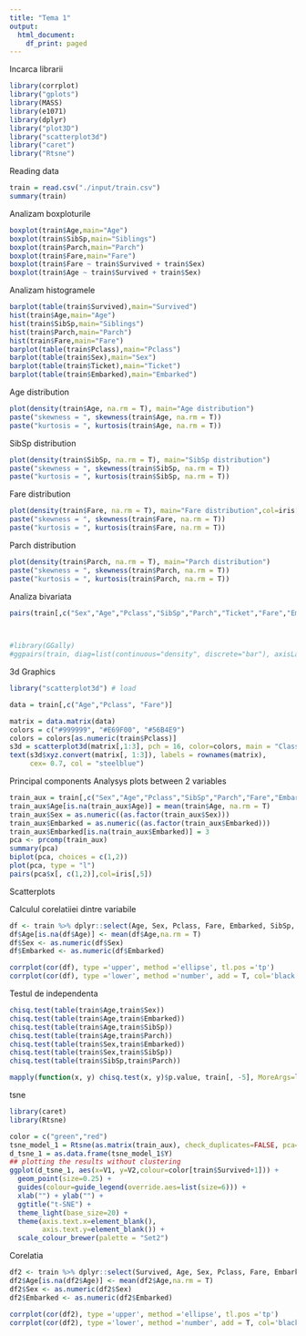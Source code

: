 ```yaml
---
title: "Tema 1"
output:
  html_document:
    df_print: paged
---
```

Incarca librarii

```r
library(corrplot)
library("gplots")
library(MASS)
library(e1071)
library(dplyr)
library("plot3D")
library("scatterplot3d")
library("caret")
library("Rtsne")
```

Reading data

```r
train = read.csv("./input/train.csv")
summary(train)
```
Analizam boxploturile

```r
boxplot(train$Age,main="Age")
boxplot(train$SibSp,main="Siblings")
boxplot(train$Parch,main="Parch")
boxplot(train$Fare,main="Fare")
boxplot(train$Fare ~ train$Survived + train$Sex)
boxplot(train$Age ~ train$Survived + train$Sex)
```

Analizam histogramele

```r
barplot(table(train$Survived),main="Survived")
hist(train$Age,main="Age")
hist(train$SibSp,main="Siblings")
hist(train$Parch,main="Parch")
hist(train$Fare,main="Fare")
barplot(table(train$Pclass),main="Pclass")
barplot(table(train$Sex),main="Sex")
barplot(table(train$Ticket),main="Ticket")
barplot(table(train$Embarked),main="Embarked")
```

Age distribution
```r
plot(density(train$Age, na.rm = T), main="Age distribution")
paste("skewness = ", skewness(train$Age, na.rm = T)) 
paste("kurtosis = ", kurtosis(train$Age, na.rm = T)) 

```
SibSp distribution
```r
plot(density(train$SibSp, na.rm = T), main="SibSp distribution")
paste("skewness = ", skewness(train$SibSp, na.rm = T)) 
paste("kurtosis = ", kurtosis(train$SibSp, na.rm = T)) 

```
Fare distribution
```r
plot(density(train$Fare, na.rm = T), main="Fare distribution",col=iris[,5])
paste("skewness = ", skewness(train$Fare, na.rm = T)) 
paste("kurtosis = ", kurtosis(train$Fare, na.rm = T)) 

```
Parch distribution
```r
plot(density(train$Parch, na.rm = T), main="Parch distribution")
paste("skewness = ", skewness(train$Parch, na.rm = T)) 
paste("kurtosis = ", kurtosis(train$Parch, na.rm = T)) 

```



Analiza bivariata
```r

pairs(train[,c("Sex","Age","Pclass","SibSp","Parch","Ticket","Fare","Embarked","Survived")])

 

#library(GGally)
#ggpairs(train, diag=list(continuous="density", discrete="bar"), axisLabels="show")
```
3d Graphics

```r

library("scatterplot3d") # load

data = train[,c("Age","Pclass", "Fare")]

matrix = data.matrix(data)
colors = c("#999999", "#E69F00", "#56B4E9")
colors = colors[as.numeric(train$Pclass)]
s3d = scatterplot3d(matrix[,1:3], pch = 16, color=colors, main = "Classes based on age and fare")
text(s3d$xyz.convert(matrix[, 1:3]), labels = rownames(matrix),
     cex= 0.7, col = "steelblue")

```


Principal components Analysys plots between 2 variables
```r
train_aux = train[,c("Sex","Age","Pclass","SibSp","Parch","Fare","Embarked")]
train_aux$Age[is.na(train_aux$Age)] = mean(train$Age, na.rm = T)
train_aux$Sex = as.numeric((as.factor(train_aux$Sex)))
train_aux$Embarked = as.numeric((as.factor(train_aux$Embarked)))
train_aux$Embarked[is.na(train_aux$Embarked)] = 3
pca <- prcomp(train_aux)
summary(pca)
biplot(pca, choices = c(1,2))
plot(pca, type = "l")
pairs(pca$x[, c(1,2)],col=iris[,5])
```

Scatterplots


Calculul corelatiiei dintre variabile

```r

df <- train %>% dplyr::select(Age, Sex, Pclass, Fare, Embarked, SibSp, Parch)
df$Age[is.na(df$Age)] <- mean(df$Age,na.rm = T)
df$Sex <- as.numeric(df$Sex)
df$Embarked <- as.numeric(df$Embarked)

corrplot(cor(df), type ='upper', method ='ellipse', tl.pos ='tp')
corrplot(cor(df), type ='lower', method ='number', add = T, col='black', cl.pos='n',diag=F)
```

Testul de independenta

```r
chisq.test(table(train$Age,train$Sex)) 
chisq.test(table(train$Age,train$Embarked)) 
chisq.test(table(train$Age,train$SibSp)) 
chisq.test(table(train$Age,train$Parch)) 
chisq.test(table(train$Sex,train$Embarked))
chisq.test(table(train$Sex,train$SibSp))
chisq.test(table(train$SibSp,train$Parch))

mapply(function(x, y) chisq.test(x, y)$p.value, train[, -5], MoreArgs=list(train[,5]))

```
tsne
```r

library(caret)  
library(Rtsne)

color = c("green","red")
tsne_model_1 = Rtsne(as.matrix(train_aux), check_duplicates=FALSE, pca=TRUE, perplexity=30, theta=0.5, dims=2)
d_tsne_1 = as.data.frame(tsne_model_1$Y)
## plotting the results without clustering
ggplot(d_tsne_1, aes(x=V1, y=V2,colour=color[train$Survived+1])) +  
  geom_point(size=0.25) +
  guides(colour=guide_legend(override.aes=list(size=6))) +
  xlab("") + ylab("") +
  ggtitle("t-SNE") +
  theme_light(base_size=20) +
  theme(axis.text.x=element_blank(),
        axis.text.y=element_blank()) +
  scale_colour_brewer(palette = "Set2")
```


Corelatia

```r

df2 <- train %>% dplyr::select(Survived, Age, Sex, Pclass, Fare, Embarked, SibSp, Parch)
df2$Age[is.na(df2$Age)] <- mean(df2$Age,na.rm = T)
df2$Sex <- as.numeric(df2$Sex)
df2$Embarked <- as.numeric(df2$Embarked)

corrplot(cor(df2), type ='upper', method ='ellipse', tl.pos ='tp')
corrplot(cor(df2), type ='lower', method ='number', add = T, col='black', cl.pos='n',diag=F)
```

